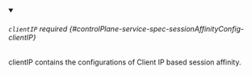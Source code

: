 


<details className="config-field" data-expandable="true" open>
<summary>

###### `clientIP` <span className="config-field-required" data-required="false">required</span> <span className="config-field-type"></span> <span className="config-field-default"></span> <span className="config-field-enum"></span> {#controlPlane-service-spec-sessionAffinityConfig-clientIP}

clientIP contains the configurations of Client IP based session affinity.

</summary>

<PartialClientipreference />


</details>
